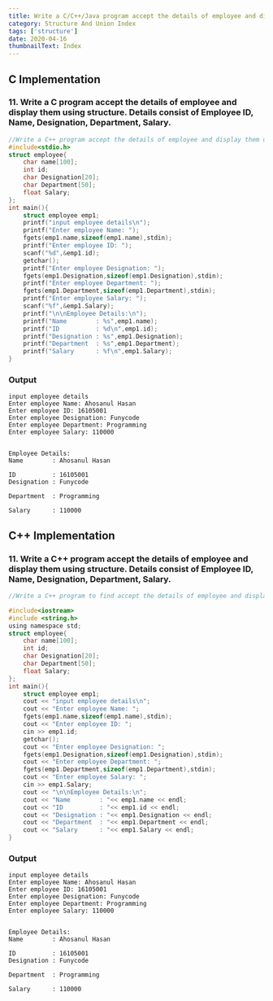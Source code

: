 ```yaml
---
title: Write a C/C++/Java program accept the details of employee and display them using structure. Details consist of Employee ID, Name, Designation, Department, Salary.
category: Structure And Union Index
tags: ['structure']
date: 2020-04-16
thumbnailText: Index
---
```


## C Implementation
### 11. Write a C program accept the details of employee and display them using structure. Details consist of Employee ID, Name, Designation, Department, Salary.
```c
//Write a C++ program accept the details of employee and display them using structure. Details consist of Employee ID, Name, Designation, Department, Salary.
#include<stdio.h>
struct employee{
    char name[100];
    int id;
    char Designation[20];
    char Department[50];
    float Salary;
};
int main(){
    struct employee emp1;
    printf("input employee details\n");
    printf("Enter employee Name: ");
    fgets(emp1.name,sizeof(emp1.name),stdin);
    printf("Enter employee ID: ");
    scanf("%d",&emp1.id);
    getchar();
    printf("Enter employee Designation: ");
    fgets(emp1.Designation,sizeof(emp1.Designation),stdin);
    printf("Enter employee Department: ");
    fgets(emp1.Department,sizeof(emp1.Department),stdin);
    printf("Enter employee Salary: ");
    scanf("%f",&emp1.Salary);
    printf("\n\nEmployee Details:\n");
    printf("Name        : %s",emp1.name);
    printf("ID          : %d\n",emp1.id);
    printf("Designation : %s",emp1.Designation);
    printf("Department  : %s",emp1.Department);
    printf("Salary      : %f\n",emp1.Salary);
}
```
### Output
```
input employee details
Enter employee Name: Ahosanul Hasan
Enter employee ID: 16105001
Enter employee Designation: Funycode
Enter employee Department: Programming
Enter employee Salary: 110000


Employee Details:
Name        : Ahosanul Hasan

ID          : 16105001
Designation : Funycode

Department  : Programming

Salary      : 110000
```

## C++ Implementation
### 11. Write a C++ program accept the details of employee and display them using structure. Details consist of Employee ID, Name, Designation, Department, Salary.
```c
//Write a C++ program to find accept the details of employee and display them using structure. Details consist of Employee ID, Name, Designation, Department, Salary.

#include<iostream>
#include <string.h>
using namespace std;
struct employee{
    char name[100];
    int id;
    char Designation[20];
    char Department[50];
    float Salary;
};
int main(){
    struct employee emp1;
    cout << "input employee details\n";
    cout << "Enter employee Name: ";
    fgets(emp1.name,sizeof(emp1.name),stdin);
    cout << "Enter employee ID: ";
    cin >> emp1.id;
    getchar();
    cout << "Enter employee Designation: ";
    fgets(emp1.Designation,sizeof(emp1.Designation),stdin);
    cout << "Enter employee Department: ";
    fgets(emp1.Department,sizeof(emp1.Department),stdin);
    cout << "Enter employee Salary: ";
    cin >> emp1.Salary;
    cout << "\n\nEmployee Details:\n";
    cout << "Name        : "<< emp1.name << endl;
    cout << "ID          : "<< emp1.id << endl;
    cout << "Designation : "<< emp1.Designation << endl;
    cout << "Department  : "<< emp1.Department << endl;
    cout << "Salary      : "<< emp1.Salary << endl;
}
```
### Output
```
input employee details
Enter employee Name: Ahosanul Hasan
Enter employee ID: 16105001
Enter employee Designation: Funycode
Enter employee Department: Programming
Enter employee Salary: 110000


Employee Details:
Name        : Ahosanul Hasan

ID          : 16105001
Designation : Funycode

Department  : Programming

Salary      : 110000
```
